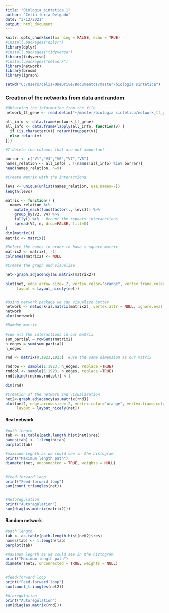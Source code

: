 ---
title: "Biologia_sintetica_1"
author: "Celia feria Delgado"
date: "3/12/2021"
output: html_document
---
```{r setup, include=FALSE}
knitr::opts_chunk$set(warning = FALSE, echo = TRUE)
#install.packages("dplyr") 
library(dplyr) 
#install.packages("tidyverse")
library(tidyverse)
#install.packages("network")
library(network)
library(broom)
library(igraph)
```


```{r}
setwd("C:/Users/celia/OneDrive/Documentos/master/biología sintética")
```

### Creation of the networks from data and random
```{r}
#Obtaining the information from the file
network_tf_gene <- read.delim("~/master/biología sintética/network_tf_gene.txt", header=FALSE, comment.char="#")

all_info <- data.frame(network_tf_gene)
all_info <- data.frame(lapply(all_info, function(v) {
  if (is.character(v)) return(toupper(v))
  else return(v)
}))

#I delete the columns that are not important

borrar <- c("V1","V3","V6","V7","V8")
names_relation <- all_info[ , !(names(all_info) %in% borrar)]
head(names_relation, n=9)

#Create matrix with the interactions

levs <- unique(unlist(names_relation, use.names=F))
length(levs)

matrix <- function() {
  names_relation %>%
    mutate_each(funs(factor(., levs))) %>%
    group_by(V2, V4) %>%
    tally() %>%   #count the repeats interacctions
    spread(V4, n, drop=FALSE, fill=0)
}
dim(matrix())
matrix <- matrix()

#Delete the names in order to have a square matrix
matrix2 <- matrix[, -1]
colnames(matrix2) <- NULL

```

```{r}
#Create the graph and visualize 

net<-graph.adjacency(as.matrix(matrix2))

plot(net, edge.arrow.size=.2, vertex.color="orange", vertex.frame.color="#555555",vertex.label.color="black",
     layout = layout_nicely(net))


#Using network package we can visualize better
network <- network(as.matrix(matrix2), vertex.attr = NULL, ignore.eval = FALSE, multiple = TRUE, loops = TRUE)
network
plot(network)

```

```{r}
#Ramdom matrix

#sum all the interactions in our matrix
sum_partial = rowSums(matrix2)  
n_edges = sum(sum_partial)
n_edges

rnd <- matrix(0,1923,1923)  #use the same dimension as our matrix

rndrow <- sample(1:1923, n_edges, replace =TRUE)
rndcol <- sample(1:1923, n_edges, replace =TRUE)
rnd[cbind(rndrow,rndcol)] <-1

dim(rnd)

#Creation of the network and visualization
net2<-graph.adjacency(as.matrix(rnd))
plot(net2, edge.arrow.size=.2, vertex.color="orange", vertex.frame.color="#555555",vertex.label.color="black",
     layout = layout_nicely(net)) 

```

#### Real network
```{r}

#path length 
tab <- as.table(path.length.hist(net)$res)
names(tab) <- 1:length(tab)
barplot(tab)

#maximum legnth as we could see in the histogram
print("Maximum length path")
diameter(net, unconnected = TRUE, weights = NULL)


#feed-forward loop
print("Feed-forward loop")
sum(count_triangles(net))


#Autoregulation
print("Autoregulation")
sum(diag(as.matrix(matrix2)))

```

#### Random network
```{r}

#path length 
tab <- as.table(path.length.hist(net2)$res)
names(tab) <- 1:length(tab)
barplot(tab)

#maximum legnth as we could see in the histogram
print("Maximum length path")
diameter(net2, unconnected = TRUE, weights = NULL)


#feed-forward loop 
print("Feed-forward loop")
sum(count_triangles(net2))

#Atoregulation
print("Autoregulation")
sum(diag(as.matrix(rnd)))

```



